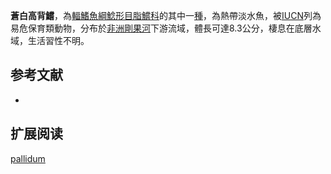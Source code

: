 {{Speciesbox
| name = 蒼白高背鱨
| image = 
| image_width = 250px
| image_caption = 
| status = VU
| status_system = IUCN3.1 
| genus = Notoglanidium
| species = pallidum
| authority = Roberts & Stewart, 1976
| synonyms = 
}}

'''蒼白高背鱨'''，為[[輻鰭魚綱|輻鰭魚綱]][[鯰形目|鯰形目]][[脂鱨科|脂鱨科]]的其中一[[種|種]]，為熱帶淡水魚，被[[IUCN|IUCN]]列為易危保育類動物，分布於[[非洲|非洲]][[剛果河|剛果河]]下游流域，體長可達8.3公分，棲息在底層水域，生活習性不明。

==参考文献==
*{{FishBase_species|genus=Notoglanidium|species=pallidum|year=2015|month=6}}

== 扩展阅读 ==
{{refbegin}}
{{wikispecies-inline|Notoglanidium pallidum|蒼白高背鱨}}
{{refend}}
{{Taxonbar|from=Q5523728}}

[[Category:高背鱨屬|pallidum]]